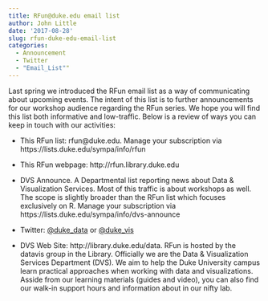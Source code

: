 ```yaml
---
title: RFun@duke.edu email list
author: John Little
date: '2017-08-28'
slug: rfun-duke-edu-email-list
categories:
  - Announcement
  - Twitter
  - "Email_List""
---
```


Last spring we introduced the RFun email list as a way of communicating about upcoming events.  The intent of this list is to further announcements for our workshop audience regarding the RFun series.  We hope you will find this list both informative and low-traffic.  Below is a review of ways you can keep in touch with our activities:

- This RFun list:  rfun@duke.edu.  Manage your subscription via https://lists.duke.edu/sympa/info/rfun

- This RFun webpage:  http://rfun.library.duke.edu

- DVS Announce.  A Departmental list reporting news about Data & Visualization Services.  Most of this traffic is about workshops as well.  The scope is slightly broader than the RFun list which focuses exclusively on R.  Manage your subscription via https://lists.duke.edu/sympa/info/dvs-announce

- Twitter: [\@duke_data](http://twitter.com/duke_data) or [\@duke_vis](http://twitter.com/duke_vis)

- DVS Web Site: http://library.duke.edu/data.  RFun is hosted by the datavis group in the Library.  Officially we are the Data & Visualization Services Department (DVS).  We aim to help the Duke University campus learn practical approaches when working with data and visualizations.  Asside from our learning materials (guides and video), you can also find our walk-in support hours and information about in our nifty lab.




